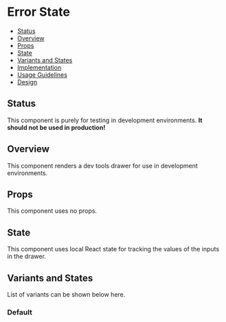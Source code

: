 
<Meta of={DevToolsDrawer} />

# Error State

- [Status](#status)
- [Overview](#overview)
- [Props](#props)
- [State](#state)
- [Variants and States](#variants-and-states)
- [Implementation](#implementation)
- [Usage Guidelines](#usage-guidelines)
- [Design](#design)

## Status

This component is purely for testing in development environments. <b>It should not be used in production!</b>

## Overview

This component renders a dev tools drawer for use in development environments.

## Props

This component uses no props.

<Controls />

## State

This component uses local React state for tracking the values of the inputs in the drawer.

## Variants and States

List of variants can be shown below here.

### Default

<Canvas of={DevToolsDrawer.Default} />
